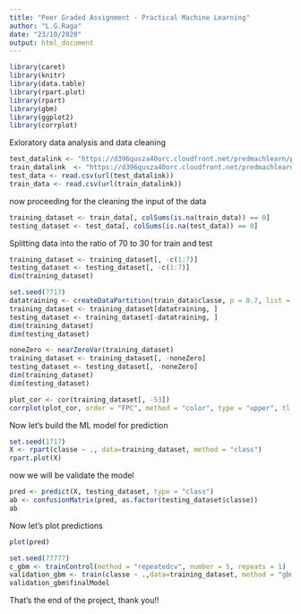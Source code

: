```yaml
---
title: "Peer Graded Assignment - Practical Machine Learning"
author: "L.G.Raga"
date: "23/10/2020"
output: html_document
---
```


```r
library(caret)
library(knitr)
library(data.table)
library(rpart.plot)
library(rpart)
library(gbm)
library(ggplot2)
library(corrplot)
```
Exloratory data analysis and data cleaning
```r
test_datalink <- "https://d396qusza40orc.cloudfront.net/predmachlearn/pml-testing.csv"
train_datalink  <- "https://d396qusza40orc.cloudfront.net/predmachlearn/pml-training.csv"
test_data <- read.csv(url(test_datalink))
train_data <- read.csv(url(train_datalink))
```
now proceeding for the cleaning the input of the data

```r
training_dataset <- train_data[, colSums(is.na(train_data)) == 0]
testing_dataset <- test_data[, colSums(is.na(test_data)) == 0]
```
Splitting data into the ratio of 70 to 30 for train and test
```r
training_dataset <- training_dataset[, -c(1:7)]
testing_dataset <- testing_dataset[, -c(1:7)]
dim(training_dataset)
```

```r
set.seed(7717)
datatraining <- createDataPartition(train_data$classe, p = 0.7, list = FALSE)
training_dataset <- training_dataset[datatraining, ]
testing_dataset <- training_dataset[-datatraining, ]
dim(training_dataset)
dim(testing_dataset)
```

```r
noneZero <- nearZeroVar(training_dataset)
training_dataset <- training_dataset[, -noneZero]
testing_dataset <- testing_dataset[, -noneZero]
dim(training_dataset)
dim(testing_dataset)
```


```r
plot_cor <- cor(training_dataset[, -53])
corrplot(plot_cor, order = "FPC", method = "color", type = "upper", tl.cex = 0.8, tl.col = rgb(0, 0, 0))
```

Now let's build the ML model for prediction 

```r
set.seed(1717)
X <- rpart(classe ~ ., data=training_dataset, method = "class")
rpart.plot(X)
```

now we will be validate the model 
```r
pred <- predict(X, testing_dataset, type = "class")
ab <- confusionMatrix(pred, as.factor(testing_dataset$classe))
ab
```
Now let's plot predictions
```r
plot(pred)
```

```r
set.seed(77777)
c_gbm <- trainControl(method = "repeatedcv", number = 5, repeats = 1)
validation_gbm <- train(classe ~ .,data=training_dataset, method = "gbm", trControl = c_gbm, verbose = FALSE)
validation_gbm$finalModel
```


That's the end of the project, thank you!!